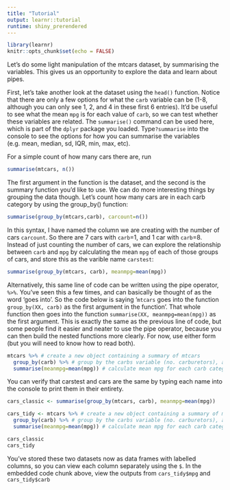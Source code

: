 ```yaml
---
title: "Tutorial"
output: learnr::tutorial
runtime: shiny_prerendered
---
```


```r
library(learnr)
knitr::opts_chunk$set(echo = FALSE)
```




Let's do some light manipulation of the mtcars dataset, by summarising the variables.
This gives us an opportunity to explore the data and learn about pipes. 

First, let's take another look at the dataset using the `head()` function. Notice that there are only a few options for what the `carb` variable can be (1-8, although you can only see 1, 2, and 4 in these first 6 entries). It'd be useful to see
what the mean `mpg` is for each value of `carb`, so we can test whether these variables
are related. The `summarise()` command can be used here, which is part of the `dplyr`
package you loaded.  Type`?summarise` into the console to see the options for
how you can summarise the variables (e.g. mean, median, sd, IQR, min, max, etc).

For a simple count of how many cars there are, run

```r
summarise(mtcars, n())
```

The first argument in the function is the dataset, and the second is the summary function you'd like to use.
We can do more interesting things by grouping the data though. Let's count how many
cars are in each carb category by using the group_by() function:

```r
summarise(group_by(mtcars,carb), carcount=n())
```

In this syntax, I have named the column we are creating with the number of cars `carcount`.
So there are 7 cars with `carb`=1, and 1 car with `carb`=8. Instead of just counting
the number of cars, we can explore the relationship between `carb` and `mpg` by calculating
the mean `mpg` of each of those groups of cars, and store this as the varible name `carstest`:

```r
summarise(group_by(mtcars, carb), meanmpg=mean(mpg))
```

Alternatively, this same line of code can be written using the pipe operator, `%>%`.
You've seen this a few times, and can basically be thought of as the word 'goes into'.
So the code below is saying '`mtcars` goes into the function `group_by(XX, carb)` as the first
argument in the function'. That whole function then goes into the function
`summarise(XX, meanmpg=mean(mpg))` as the first argument.
This is exactly the same as the previous line of code, but some people find it easier
and neater to use the pipe operator, because you can then build the nested functions
more clearly. For now, use either form (but you will need to know how to read both).

```r
mtcars %>% # create a new object containing a summary of mtcars
  group_by(carb) %>% # group by the carbs variable (no. carburetors), and manufacturer
  summarise(meanmpg=mean(mpg)) # calculate mean mpg for each carb category
```

You can verify that carstest and cars are the same by typing each name into the console
to print them in their entirety.


```r
cars_classic <- summarise(group_by(mtcars, carb), meanmpg=mean(mpg))

cars_tidy <- mtcars %>% # create a new object containing a summary of mtcars
  group_by(carb) %>% # group by the carbs variable (no. carburetors), and manufacturer
  summarise(meanmpg=mean(mpg)) # calculate mean mpg for each carb category

cars_classic
cars_tidy
```

You've stored these two datasets now as data frames with labelled columns, so you can
view each column separately using the `$`. In the embedded code chunk above, view the outputs from `cars_tidy$mpg` and `cars_tidy$carb`




